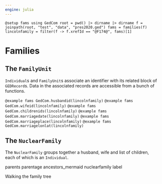 ```yaml
---
engine: julia
---
```



```@setup fams
using GedCom
root = pwd() |> dirname |> dirname
f = joinpath(root, "test", "data", "pres2020.ged")
fams = families(f)
lincolnfamily = filter(f -> f.xrefId == "@F174@", fams)[1]
```

# Families

## The `FamilyUnit`

`Individual`s and `FamilyUnit`s associate an identifier with its related block of `GEDRecord`s.  Data in the associated records are accessible from a bunch of functions.


```@example fams
GedCom.husbandid(lincolnfamily)
```
```@example fams
GedCom.wifeid(lincolnfamily)
```
```@example fams
GedCom.childrenids(lincolnfamily)
```
```@example fams
GedCom.marriagedate(lincolnfamily)
```
```@example fams
GedCom.marriageplace(lincolnfamily)
```
```@example fams
GedCom.marriagelonlat(lincolnfamily)
```


## The `NuclearFamily`

The `NuclearFamily` groups together a husband, wife and list of children, each of which is an `Individual`.


parents
parentage
ancestors_mermaid
nuclearfamily
label

Walking the family tree
